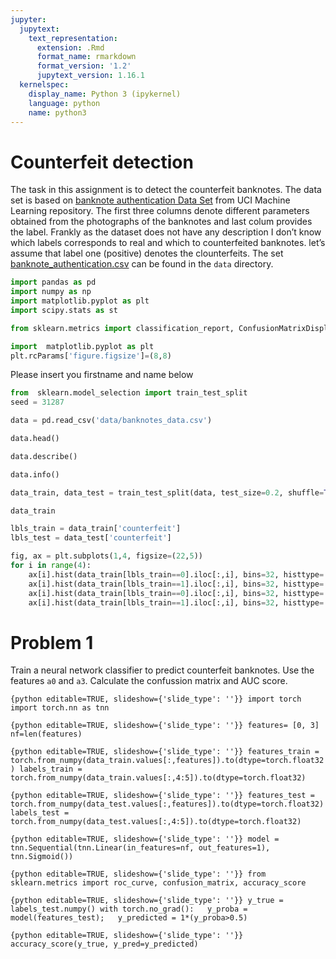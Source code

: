 ```yaml
---
jupyter:
  jupytext:
    text_representation:
      extension: .Rmd
      format_name: rmarkdown
      format_version: '1.2'
      jupytext_version: 1.16.1
  kernelspec:
    display_name: Python 3 (ipykernel)
    language: python
    name: python3
---
```


# Counterfeit detection


The task in this assignment is to detect the  counterfeit banknotes. The data set is based on [banknote authentication Data Set ](https://archive.ics.uci.edu/ml/datasets/banknote+authentication#) from UCI Machine Learning repository. The first three columns denote different parameters obtained from the photographs of the banknotes and last colum provides the label. Frankly as the dataset does not have any description I don't know  which labels corresponds to real and which to counterfeited banknotes. let's assume that label one (positive) denotes the clounterfeits. The set  [banknote_authentication.csv](./data/banknote_authentication.csv) can be found in the `data`  directory.

```python
import pandas as pd
import numpy as np
import matplotlib.pyplot as plt
import scipy.stats as st
```

```python
from sklearn.metrics import classification_report, ConfusionMatrixDisplay
```

```python
import  matplotlib.pyplot as plt
plt.rcParams['figure.figsize']=(8,8)
```

Please insert you  firstname  and name below

```python
from  sklearn.model_selection import train_test_split
seed = 31287
```

```python
data = pd.read_csv('data/banknotes_data.csv')
```

```python
data.head()
```

```python
data.describe()
```

```python
data.info()
```

```python
data_train, data_test = train_test_split(data, test_size=0.2, shuffle=True, stratify=data.loc[:,'counterfeit'], random_state=seed)
```

```python
data_train
```

```python
lbls_train = data_train['counterfeit']
lbls_test = data_test['counterfeit']
```

```python
fig, ax = plt.subplots(1,4, figsize=(22,5))
for i in range(4):
    ax[i].hist(data_train[lbls_train==0].iloc[:,i], bins=32, histtype='step', color='blue')
    ax[i].hist(data_train[lbls_train==1].iloc[:,i], bins=32, histtype='step', color='red')
    ax[i].hist(data_train[lbls_train==0].iloc[:,i], bins=32, histtype='bar', color='lightblue', alpha=0.25)
    ax[i].hist(data_train[lbls_train==1].iloc[:,i], bins=32, histtype='bar', color='orange', alpha =0.25)
```

<!-- #region editable=true slideshow={"slide_type": ""} -->
# Problem 1
<!-- #endregion -->

<!-- #region editable=true slideshow={"slide_type": ""} -->
Train a neural network classifier to predict counterfeit banknotes. Use the features `a0` and `a3`. Calculate the confussion matrix  and AUC score. 
<!-- #endregion -->

```{python editable=TRUE, slideshow={'slide_type': ''}}
import torch
import torch.nn as tnn
```

```{python editable=TRUE, slideshow={'slide_type': ''}}
features= [0, 3]
nf=len(features)
```

```{python editable=TRUE, slideshow={'slide_type': ''}}
features_train = torch.from_numpy(data_train.values[:,features]).to(dtype=torch.float32)
labels_train = torch.from_numpy(data_train.values[:,4:5]).to(dtype=torch.float32)
```

```{python editable=TRUE, slideshow={'slide_type': ''}}
features_test = torch.from_numpy(data_test.values[:,features]).to(dtype=torch.float32)
labels_test = torch.from_numpy(data_test.values[:,4:5]).to(dtype=torch.float32)
```

```{python editable=TRUE, slideshow={'slide_type': ''}}
model = tnn.Sequential(tnn.Linear(in_features=nf, out_features=1), tnn.Sigmoid())
```

```{python editable=TRUE, slideshow={'slide_type': ''}}
from sklearn.metrics import roc_curve, confusion_matrix, accuracy_score
```

```{python editable=TRUE, slideshow={'slide_type': ''}}
y_true = labels_test.numpy()
with torch.no_grad():
  y_proba = model(features_test);
  y_predicted = 1*(y_proba>0.5)
```

```{python editable=TRUE, slideshow={'slide_type': ''}}
accuracy_score(y_true, y_pred=y_predicted)
```
